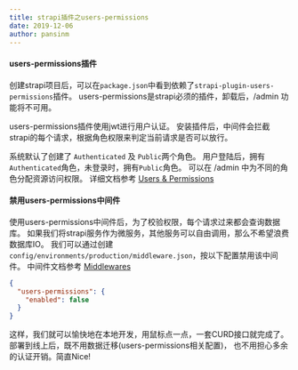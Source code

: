 ```yaml
---
title: strapi插件之users-permissions
date: 2019-12-06
author: pansinm
---
```


#### users-permissions插件

创建strapi项目后，可以在`package.json`中看到依赖了`strapi-plugin-users-permissions`插件。
users-permissions是strapi必须的插件，卸载后，/admin 功能将不可用。

users-permissions插件使用jwt进行用户认证。
安装插件后，中间件会拦截strapi的每个请求，根据角色权限来判定当前请求是否可以放行。

系统默认了创建了 `Authenticated` 及 `Public`两个角色。
用户登陆后，拥有`Authenticated`角色，未登录时，拥有`Public`角色。
可以在 /admin 中为不同的角色分配资源访问权限。
详细文档参考 [Users & Permissions](https://strapi.io/documentation/3.0.0-beta.x/plugins/users-permissions.html)

#### 禁用users-permissions中间件

使用users-permissions中间件后，为了校验权限，每个请求过来都会查询数据库。
如果我们将strapi服务作为微服务，其他服务可以自由调用，那么不希望浪费数据库IO。
我们可以通过创建 `config/environments/production/middleware.json`，按以下配置禁用该中间件。
中间件文档参考 [Middlewares](https://strapi.io/documentation/3.0.0-beta.x/concepts/middlewares.html)

```json
{
  "users-permissions": {
    "enabled": false
  }
}

```

这样，我们就可以愉快地在本地开发，用鼠标点一点，一套CURD接口就完成了。
部署到线上后，既不用数据迁移(users-permissions相关配置)，
也不用担心多余的认证开销。简直Nice!
